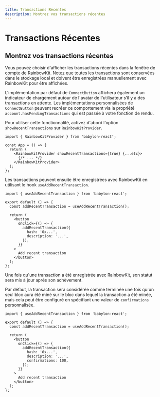 ```yaml
---
title: Transactions Récentes
description: Montrez vos transactions récentes
---
```


# Transactions Récentes

## Montrez vos transactions récentes

Vous pouvez choisir d'afficher les transactions récentes dans la fenêtre de compte de RainbowKit. Notez que toutes les transactions sont conservées dans le stockage local et doivent être enregistrées manuellement avec RainbowKit pour être affichées.

L'implémentation par défaut de <code>ConnectButton</code> affichera également un indicateur de chargement autour de l'avatar de l'utilisateur s'il y a des transactions en attente. Les implémentations personnalisées de <code>ConnectButton</code> peuvent recréer ce comportement via la propriété <code>account.hasPendingTransactions</code> qui est passée à votre fonction de rendu.

Pour utiliser cette fonctionnalité, activez d'abord l'option <code>showRecentTransactions</code> sur <code>RainbowKitProvider</code>.

```tsx
import { RainbowKitProvider } from 'babylon-react';

const App = () => {
  return (
    <RainbowKitProvider showRecentTransactions={true} {...etc}>
      {/* ... */}
    </RainbowKitProvider>
  );
};
```

Les transactions peuvent ensuite être enregistrées avec RainbowKit en utilisant le hook <code>useAddRecentTransaction</code>.

```tsx
import { useAddRecentTransaction } from 'babylon-react';

export default () => {
  const addRecentTransaction = useAddRecentTransaction();

  return (
    <button
      onClick={() => {
        addRecentTransaction({
          hash: '0x...',
          description: '...',
        });
      }}
    >
      Add recent transaction
    </button>
  );
};
```

Une fois qu'une transaction a été enregistrée avec RainbowKit, son statut sera mis à jour après son achèvement.

Par défaut, la transaction sera considérée comme terminée une fois qu'un seul bloc aura été miné sur le bloc dans lequel la transaction a été minée, mais cela peut être configuré en spécifiant une valeur de <code>confirmations</code> personnalisée.

```tsx
import { useAddRecentTransaction } from 'babylon-react';

export default () => {
  const addRecentTransaction = useAddRecentTransaction();

  return (
    <button
      onClick={() => {
        addRecentTransaction({
          hash: '0x...',
          description: '...',
          confirmations: 100,
        });
      }}
    >
      Add recent transaction
    </button>
  );
};
```

